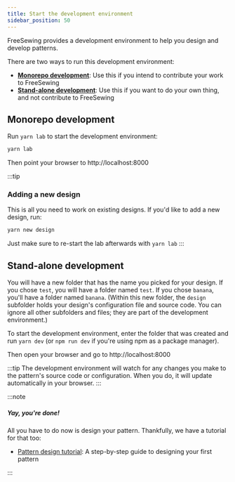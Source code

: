 ```yaml
---
title: Start the development environment
sidebar_position: 50
---
```


FreeSewing provides a development environment to help you design and develop patterns.

There are two ways to run this development environment:

- [**Monorepo development**](#monorepo-development): Use this if you intend to contribute your work to FreeSewing
- [**Stand-alone development**](#stand-alone-development): Use this if you want to do your own thing, and not contribute to FreeSewing

## Monorepo development

Run `yarn lab` to start the development environment:

```bash
yarn lab
```

Then point your browser to http://localhost:8000

:::tip

### Adding a new design

This is all you need to work on existing designs. If you'd like to add a new design, run:

```bash
yarn new design
```

Just make sure to re-start the lab afterwards with `yarn lab`
:::

## Stand-alone development

You will have a new folder that has the name you picked for your design.
If you chose `test`, you will have a folder named `test`.
If you chose `banana`, you'll have a folder named `banana`.
(Within this new folder, the `design` subfolder holds your design's configuration file and source code.
You can ignore all other subfolders and files; they are part of the development environment.)

To start the development environment, enter the folder that was created
and run `yarn dev` (or `npm run dev` if you're using npm as a package manager).

Then open your browser and go to http://localhost:8000

:::tip
The development environment will watch for any changes you make to
the pattern's source code or configuration.
When you do, it will update automatically in your browser.
:::

:::note

##### Yay, you're done!

All you have to do now is design your pattern.
Thankfully, we have a tutorial for that too:

- [Pattern design tutorial](/tutorials/pattern-design/): A step-by-step guide to designing your first pattern

:::
